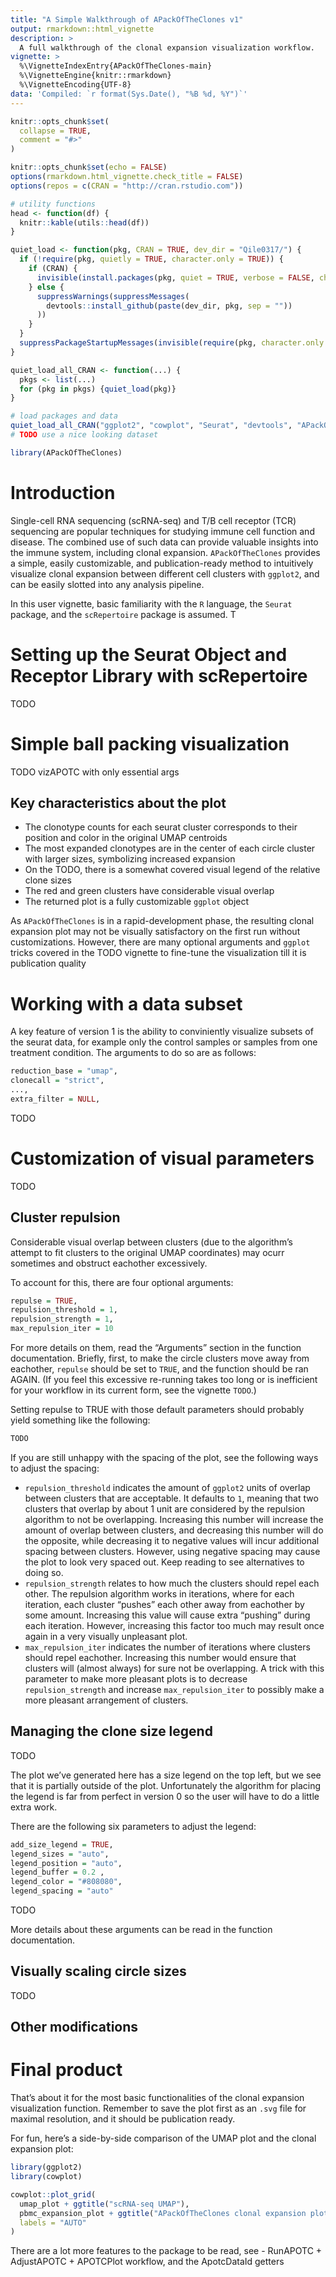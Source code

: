 ```yaml
---
title: "A Simple Walkthrough of APackOfTheClones v1"
output: rmarkdown::html_vignette
description: >
  A full walkthrough of the clonal expansion visualization workflow.
vignette: >
  %\VignetteIndexEntry{APackOfTheClones-main}
  %\VignetteEngine{knitr::rmarkdown}
  %\VignetteEncoding{UTF-8}
data: 'Compiled: `r format(Sys.Date(), "%B %d, %Y")`'
---
```


```r
knitr::opts_chunk$set(
  collapse = TRUE,
  comment = "#>"
)

knitr::opts_chunk$set(echo = FALSE)
options(rmarkdown.html_vignette.check_title = FALSE)
options(repos = c(CRAN = "http://cran.rstudio.com"))

# utility functions
head <- function(df) {
  knitr::kable(utils::head(df))
}

quiet_load <- function(pkg, CRAN = TRUE, dev_dir = "Qile0317/") {
  if (!require(pkg, quietly = TRUE, character.only = TRUE)) {
    if (CRAN) {
      invisible(install.packages(pkg, quiet = TRUE, verbose = FALSE, character.only = TRUE))
    } else {
      suppressWarnings(suppressMessages(
        devtools::install_github(paste(dev_dir, pkg, sep = ""))
      ))
    }
  }
  suppressPackageStartupMessages(invisible(require(pkg, character.only = TRUE)))
}

quiet_load_all_CRAN <- function(...) {
  pkgs <- list(...)
  for (pkg in pkgs) {quiet_load(pkg)}
}

# load packages and data
quiet_load_all_CRAN("ggplot2", "cowplot", "Seurat", "devtools", "APackOfTheClones")
# TODO use a nice looking dataset
```

```r
library(APackOfTheClones)
```

# Introduction

Single-cell RNA sequencing (scRNA-seq) and T/B cell receptor (TCR) sequencing are popular techniques for studying immune cell function and disease. The combined use of such data can provide valuable insights into the immune system, including clonal expansion. `APackOfTheClones` provides a simple, easily customizable, and publication-ready method to intuitively visualize clonal expansion between different cell clusters with `ggplot2`, and can be easily slotted into any analysis pipeline.

In this user vignette, basic familiarity with the `R` language, the `Seurat` package, and the `scRepertoire` package is assumed. T

# Setting up the Seurat Object and Receptor Library with scRepertoire

TODO

# Simple ball packing visualization

TODO vizAPOTC with only essential args

## Key characteristics about the plot

* The clonotype counts for each seurat cluster corresponds to their position and color in the original UMAP centroids
* The most expanded clonotypes are in the center of each circle cluster with larger sizes, symbolizing increased expansion
* On the TODO, there is a somewhat covered visual legend of the relative clone sizes
* The red and green clusters have considerable visual overlap
* The returned plot is a fully customizable `ggplot` object

As `APackOfTheClones` is in a rapid-development phase, the resulting clonal expansion plot may not be visually satisfactory on the first run without customizations. However, there are many optional arguments and `ggplot` tricks covered in the TODO vignette to fine-tune the visualization till it is publication quality

# Working with a data subset

A key feature of version 1 is the ability to conviniently visualize subsets of the seurat data, for example only the control samples or samples from one treatment condition. The arguments to do so are as follows:

```r
reduction_base = "umap",
clonecall = "strict",
...,
extra_filter = NULL,
```

TODO

# Customization of visual parameters

TODO

## Cluster repulsion

Considerable visual overlap between clusters (due to the algorithm's attempt to fit clusters to the original UMAP coordinates) may ocurr sometimes and obstruct eachother excessively.

To account for this, there are four optional arguments:

```r
repulse = TRUE,
repulsion_threshold = 1,
repulsion_strength = 1,
max_repulsion_iter = 10
```

For more details on them, read the "Arguments" section in the function documentation. Briefly, first, to make the circle clusters move away from eachother, `repulse` should be set to `TRUE`, and the function should be ran AGAIN. (If you feel this excessive re-running takes too long or is inefficient for your workflow in its current form, see the vignette `TODO`.) 

Setting repulse to TRUE with those default parameters should probably yield something like the following:

```r
TODO
```

If you are still unhappy with the spacing of the plot, see the following ways to adjust the spacing:

* `repulsion_threshold` indicates the amount of `ggplot2` units of overlap between clusters that are acceptable. It defaults to `1`, meaning that two clusters that overlap by about 1 unit are considered by the repulsion algorithm to not be overlapping. Increasing this number will increase the amount of overlap between clusters, and decreasing this number will do the opposite, while decreasing it to negative values will incur additional spacing between clusters. However, using negative spacing may cause the plot to look very spaced out. Keep reading to see alternatives to doing so.
* `repulsion_strength` relates to how much the clusters should repel each other. The repulsion algorithm works in iterations, where for each iteration, each cluster "pushes" each other away from eachother by some amount. Increasing this value will cause extra "pushing" during each iteration. However, increasing this factor too much may result once again in a very visually unpleasant plot.
* `max_repulsion_iter` indicates the number of iterations where clusters should repel eachother. Increasing this number would ensure that clusters will (almost always) for sure not be overlapping. A trick with this parameter to make more pleasant plots is to decrease `repulsion_strength` and increase `max_repulsion_iter` to possibly make a more pleasant arrangement of clusters.

## Managing the clone size legend

TODO

The plot we've generated here has a size legend on the top left, but we see that it is partially outside of the plot. Unfortunately the algorithm for placing the legend is far from perfect in version 0 so the user will have to do a little extra work.

There are the following six parameters to adjust the legend:

```r
add_size_legend = TRUE,
legend_sizes = "auto",
legend_position = "auto",
legend_buffer = 0.2 ,
legend_color = "#808080",
legend_spacing = "auto"
```

TODO

More details about these arguments can be read in the function documentation.

## Visually scaling circle sizes

TODO

## Other modifications

# Final product

That's about it for the most basic functionalities of the clonal expansion visualization function. Remember to save the plot first as an `.svg` file for maximal resolution, and it should be publication ready.

For fun, here's a side-by-side comparison of the UMAP plot and the clonal expansion plot:

```r
library(ggplot2)
library(cowplot)

cowplot::plot_grid(
  umap_plot + ggtitle("scRNA-seq UMAP"),
  pbmc_expansion_plot + ggtitle("APackOfTheClones clonal expansion plot"),
  labels = "AUTO"
)
```

There are a lot more features to the package to be read, see
- RunAPOTC + AdjustAPOTC + APOTCPlot workflow, and the ApotcDataId getters